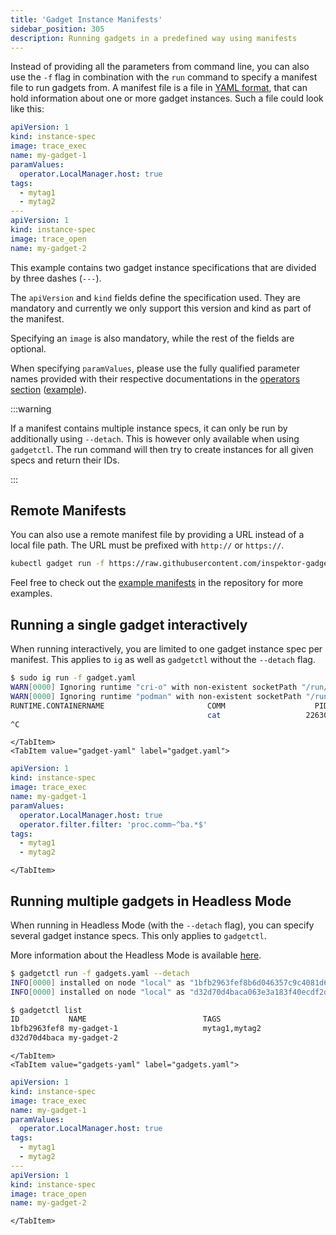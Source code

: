 ```yaml
---
title: 'Gadget Instance Manifests'
sidebar_position: 305
description: Running gadgets in a predefined way using manifests
---
```



Instead of providing all the parameters from command line, you can also use the `-f` flag in combination with the `run`
command to specify a manifest file to run gadgets from. A manifest file is a file in
[YAML format](https://en.wikipedia.org/wiki/YAML), that can hold information about one or more gadget instances. Such a
file could look like this:

```yaml
apiVersion: 1
kind: instance-spec
image: trace_exec
name: my-gadget-1
paramValues:
  operator.LocalManager.host: true
tags:
  - mytag1
  - mytag2
---
apiVersion: 1
kind: instance-spec
image: trace_open
name: my-gadget-2
```

This example contains two gadget instance specifications that are divided by three dashes (`---`).

The `apiVersion` and `kind` fields define the specification used. They are mandatory and currently we only support
this version and kind as part of the manifest.

Specifying an `image` is also mandatory, while the rest of the fields are optional.

When specifying `paramValues`, please use the fully qualified parameter names provided with their respective
documentations in the [operators section](../spec/operators) ([example](../spec/operators/filter#filter)).

:::warning

If a manifest contains multiple instance specs, it can only be run by additionally using `--detach`. This is however
only available when using `gadgetctl`. The run command will then try to create instances for all given specs and return
their IDs.

:::

## Remote Manifests

You can also use a remote manifest file by providing a URL instead of a local file path. The URL must be prefixed with `http://` or `https://`.

```bash
kubectl gadget run -f https://raw.githubusercontent.com/inspektor-gadget/inspektor-gadget/%IG_BRANCH%/examples/instance-manifests/dns/failed-dns-requests-all.yaml
```

Feel free to check out the [example manifests](https://github.com/inspektor-gadget/inspektor-gadget/tree/%IG_BRANCH%/examples/instance-manifests) in the repository for more examples.

## Running a single gadget interactively

When running interactively, you are limited to one gadget instance spec per manifest. This applies to `ig` as well as
`gadgetctl` without the `--detach` flag.

<Tabs groupId="env">
    <TabItem value="single" label="Running a single gadget">

```bash
$ sudo ig run -f gadget.yaml
WARN[0000] Ignoring runtime "cri-o" with non-existent socketPath "/run/crio/crio.sock"
WARN[0000] Ignoring runtime "podman" with non-existent socketPath "/run/podman/podman.sock"
RUNTIME.CONTAINERNAME                       COMM                    PID        TID PCOMM                  PPID ARGS                       ERROR USER                   LOGINUSER              GROUP
                                            cat                   22630      22630 bash                  16905                                  username               username               username
^C
```
    </TabItem>
    <TabItem value="gadget-yaml" label="gadget.yaml">

```yaml
apiVersion: 1
kind: instance-spec
image: trace_exec
name: my-gadget-1
paramValues:
  operator.LocalManager.host: true
  operator.filter.filter: 'proc.comm~^ba.*$'
tags:
  - mytag1
  - mytag2
```
    </TabItem>
</Tabs>

## Running multiple gadgets in Headless Mode

When running in Headless Mode (with the `--detach` flag), you can specify several gadget instance specs. This only
applies to `gadgetctl`.

More information about the Headless Mode is available [here](headless.mdx).

<Tabs groupId="env">
    <TabItem value="multi" label="Running multiple gadgets">

```bash
$ gadgetctl run -f gadgets.yaml --detach
INFO[0000] installed on node "local" as "1bfb2963fef8b6d046357c9c4081d62a"
INFO[0000] installed on node "local" as "d32d70d4baca063e3a183f40ecdf2d0a"

$ gadgetctl list
ID           NAME                          TAGS                          GADGET
1bfb2963fef8 my-gadget-1                   mytag1,mytag2                 trace_exec
d32d70d4baca my-gadget-2                                                 trace_open
```
    </TabItem>
    <TabItem value="gadgets-yaml" label="gadgets.yaml">

```yaml
apiVersion: 1
kind: instance-spec
image: trace_exec
name: my-gadget-1
paramValues:
  operator.LocalManager.host: true
tags:
  - mytag1
  - mytag2
---
apiVersion: 1
kind: instance-spec
image: trace_open
name: my-gadget-2
```
    </TabItem>
</Tabs>
